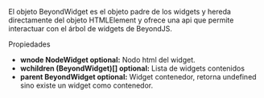 
<DocHeader title="Objeto BeyondWidget" pretitle="Widgets" />

El objeto BeyondWidget es el objeto padre de los widgets y hereda directamente
del objeto <ELink to="https://developer.mozilla.org/es/docs/Web/API/HTMLElement">HTMLElement</ELink> y ofrece una api que permite interactuar con el árbol de widgets de BeyondJS.

<Subtitle>Propiedades</Subtitle>

-   **wnode <Link href="/docs/api/NodeWidget">NodeWidget</Link> optional:** Nodo html del widget.
-   **wchildren <Link href="/docs/api/BeyondWidget">(BeyondWidget)[]</Link> optional:** Lista de widgets contenidos
-   **parent <Link href="/docs/api/BeyondWidget">BeyondWidget</Link> optional:** Widget contenedor, retorna undefined sino existe un widget como contenedor.
